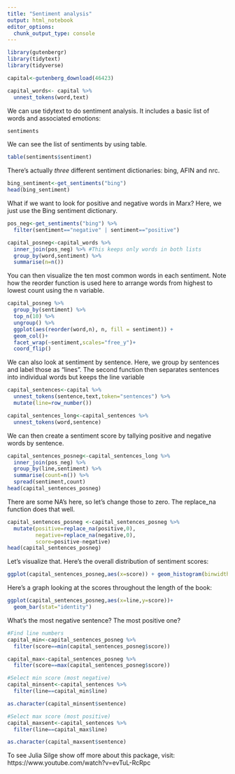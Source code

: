 ```yaml
---
title: "Sentiment analysis"
output: html_notebook
editor_options: 
  chunk_output_type: console
---
```


```r
library(gutenbergr)
library(tidytext)
library(tidyverse)

capital<-gutenberg_download(46423) 

capital_words<- capital %>%
  unnest_tokens(word,text)
```

We can use tidytext to do sentiment analysis. It includes a basic list of words and associated emotions:

```r
sentiments
```

We can see the list of sentiments by using table.

```r
table(sentiments$sentiment)
```

There's actually *three* different sentiment dictionaries: bing, AFIN and nrc. 

```r
bing_sentiment<-get_sentiments("bing")
head(bing_sentiment)
```


What if we want to look for positive and negative words in Marx? Here, we just use the Bing sentiment dictionary.

```r
pos_neg<-get_sentiments("bing") %>%
  filter(sentiment=="negative" | sentiment=="positive")

capital_posneg<-capital_words %>%
  inner_join(pos_neg) %>% #This keeps only words in both lists
  group_by(word,sentiment) %>%
  summarise(n=n())
```

You can then visualize the ten most common words in each sentiment. Note how the reorder function is used here to arrange words from highest to lowest count using the n variable.

```r
capital_posneg %>%
  group_by(sentiment) %>%
  top_n(10) %>%
  ungroup() %>%
  ggplot(aes(reorder(word,n), n, fill = sentiment)) + 
  geom_col()+
  facet_wrap(~sentiment,scales="free_y")+
  coord_flip()
```

We can also look at sentiment by sentence. Here, we group by sentences and label those as "lines". The second function then separates sentences into individual words but keeps the line variable

```r
capital_sentences<-capital %>%
  unnest_tokens(sentence,text,token="sentences") %>%
  mutate(line=row_number()) 

capital_sentences_long<-capital_sentences %>%
  unnest_tokens(word,sentence)
```

We can then create a sentiment score by tallying positive and negative words by sentence.

```r
capital_sentences_posneg<-capital_sentences_long %>%
  inner_join(pos_neg) %>%
  group_by(line,sentiment) %>%
  summarise(count=n()) %>%
  spread(sentiment,count)
head(capital_sentences_posneg)
```
There are some NA's here, so let's change those to zero. The replace_na function does that well.

```r
capital_sentences_posneg <-capital_sentences_posneg %>%
  mutate(positive=replace_na(positive,0),
         negative=replace_na(negative,0),
         score=positive-negative)
head(capital_sentences_posneg)
```

Let's visualize that. Here's the overall distribution of sentiment scores:

```r
ggplot(capital_sentences_posneg,aes(x=score)) + geom_histogram(binwidth=0.5)
```

Here's a graph looking at the scores throughout the length of the book: 

```r
ggplot(capital_sentences_posneg,aes(x=line,y=score))+
  geom_bar(stat="identity")
```

What's the most negative sentence? The most positive one?

```r
#Find line numbers
capital_min<-capital_sentences_posneg %>%
  filter(score==min(capital_sentences_posneg$score))

capital_max<-capital_sentences_posneg %>%
  filter(score==max(capital_sentences_posneg$score))

#Select min score (most negative)
capital_minsent<-capital_sentences %>%
  filter(line==capital_min$line) 

as.character(capital_minsent$sentence)

#Select max score (most positive)
capital_maxsent<-capital_sentences %>%
  filter(line==capital_max$line) 

as.character(capital_maxsent$sentence)
```

To see Julia Silge show off more about this package, visit: https://www.youtube.com/watch?v=evTuL-RcRpc
